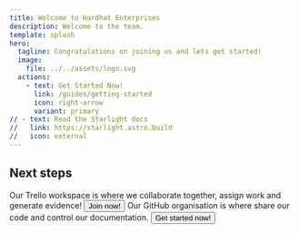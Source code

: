 ```yaml
---
title: Welcome to Hardhat Enterprises
description: Welcome to the team.
template: splash
hero:
  tagline: Congratulations on joining us and lets get started!
  image:
    file: ../../assets/logo.svg
  actions:
    - text: Get Started Now!
      link: /guides/getting-started
      icon: right-arrow
      variant: primary
// - text: Read the Starlight docs
//   link: https://starlight.astro.build
//   icon: external
---
```



## Next steps

<CardGrid stagger>
	<Card title="Join our Trello" icon="pencil">
		Our Trello workspace is where we collaborate together, assign work and generate evidence!
		<button onclick="window.open('https://trello.com/invite/hardhatenterprises2/ATTIdc5becfe1f5995f3e6f7ba2a84140dff8E678C54')">Join now!</button>
	</Card>
	<Card title="Join the GitHub" icon="add-document">
		Our GitHub organisation is where share our code and control our documentation. <button onclick="window.open('https://trello.com/invite/hardhatenterprises2/ATTIdc5becfe1f5995f3e6f7ba2a84140dff8E678C54')">Get started now!</button>
	</Card>
</CardGrid>

